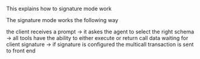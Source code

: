 This explains how to signature mode work

The signature mode works the following way

the client receives a prompt -> it askes the agent to select the right schema -> all tools have the ability to either execute or return call data waiting for client signature -> if signature is configured the multicall transaction is sent to front end

